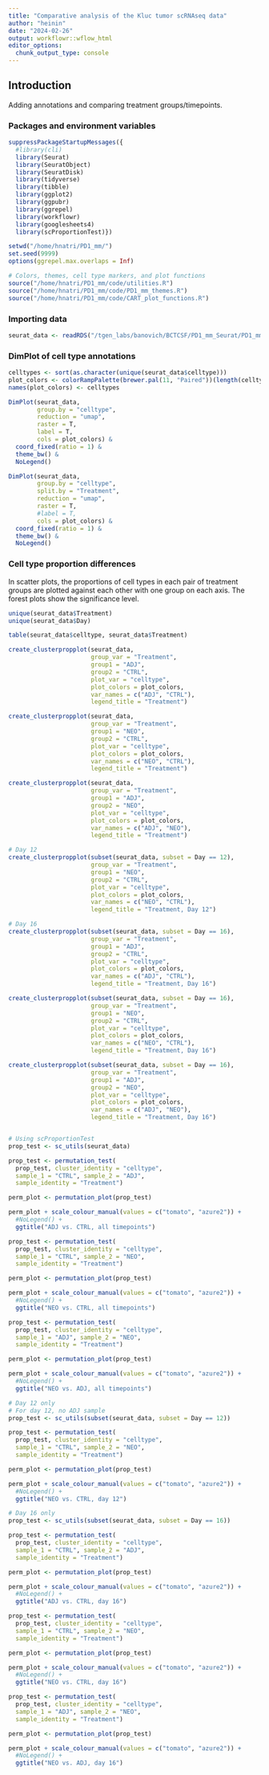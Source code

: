 ```yaml
---
title: "Comparative analysis of the Kluc tumor scRNAseq data"
author: "heinin"
date: "2024-02-26"
output: workflowr::wflow_html
editor_options:
  chunk_output_type: console
---
```


## Introduction

Adding annotations and comparing treatment groups/timepoints.

### Packages and environment variables

```r

suppressPackageStartupMessages({
  #library(cli)
  library(Seurat)
  library(SeuratObject)
  library(SeuratDisk)
  library(tidyverse)
  library(tibble)
  library(ggplot2)
  library(ggpubr)
  library(ggrepel)
  library(workflowr)
  library(googlesheets4)
  library(scProportionTest)})

setwd("/home/hnatri/PD1_mm/")
set.seed(9999)
options(ggrepel.max.overlaps = Inf)

# Colors, themes, cell type markers, and plot functions
source("/home/hnatri/PD1_mm/code/utilities.R")
source("/home/hnatri/PD1_mm/code/PD1_mm_themes.R")
source("/home/hnatri/PD1_mm/code/CART_plot_functions.R")

```

### Importing data

```r

seurat_data <- readRDS("/tgen_labs/banovich/BCTCSF/PD1_mm_Seurat/PD1_mm_Seurat_merged.Rds")

```

### DimPlot of cell type annotations

```r

celltypes <- sort(as.character(unique(seurat_data$celltype)))
plot_colors <- colorRampPalette(brewer.pal(11, "Paired"))(length(celltypes))
names(plot_colors) <- celltypes

DimPlot(seurat_data,
        group.by = "celltype",
        reduction = "umap",
        raster = T,
        label = T,
        cols = plot_colors) &
  coord_fixed(ratio = 1) &
  theme_bw() &
  NoLegend()

DimPlot(seurat_data,
        group.by = "celltype",
        split.by = "Treatment",
        reduction = "umap",
        raster = T,
        #label = T,
        cols = plot_colors) &
  coord_fixed(ratio = 1) &
  theme_bw() &
  NoLegend()

```

### Cell type proportion differences

In scatter plots, the proportions of cell types in each pair of treatment groups
are plotted against each other with one group on each axis. The forest plots show
the significance level.

```r

unique(seurat_data$Treatment)
unique(seurat_data$Day)

table(seurat_data$celltype, seurat_data$Treatment)

create_clusterpropplot(seurat_data,
                       group_var = "Treatment",
                       group1 = "ADJ",
                       group2 = "CTRL",
                       plot_var = "celltype",
                       plot_colors = plot_colors,
                       var_names = c("ADJ", "CTRL"),
                       legend_title = "Treatment")

create_clusterpropplot(seurat_data,
                       group_var = "Treatment",
                       group1 = "NEO",
                       group2 = "CTRL",
                       plot_var = "celltype",
                       plot_colors = plot_colors,
                       var_names = c("NEO", "CTRL"),
                       legend_title = "Treatment")

create_clusterpropplot(seurat_data,
                       group_var = "Treatment",
                       group1 = "ADJ",
                       group2 = "NEO",
                       plot_var = "celltype",
                       plot_colors = plot_colors,
                       var_names = c("ADJ", "NEO"),
                       legend_title = "Treatment")

# Day 12
create_clusterpropplot(subset(seurat_data, subset = Day == 12),
                       group_var = "Treatment",
                       group1 = "NEO",
                       group2 = "CTRL",
                       plot_var = "celltype",
                       plot_colors = plot_colors,
                       var_names = c("NEO", "CTRL"),
                       legend_title = "Treatment, Day 12")

# Day 16
create_clusterpropplot(subset(seurat_data, subset = Day == 16),
                       group_var = "Treatment",
                       group1 = "ADJ",
                       group2 = "CTRL",
                       plot_var = "celltype",
                       plot_colors = plot_colors,
                       var_names = c("ADJ", "CTRL"),
                       legend_title = "Treatment, Day 16")

create_clusterpropplot(subset(seurat_data, subset = Day == 16),
                       group_var = "Treatment",
                       group1 = "NEO",
                       group2 = "CTRL",
                       plot_var = "celltype",
                       plot_colors = plot_colors,
                       var_names = c("NEO", "CTRL"),
                       legend_title = "Treatment, Day 16")

create_clusterpropplot(subset(seurat_data, subset = Day == 16),
                       group_var = "Treatment",
                       group1 = "ADJ",
                       group2 = "NEO",
                       plot_var = "celltype",
                       plot_colors = plot_colors,
                       var_names = c("ADJ", "NEO"),
                       legend_title = "Treatment, Day 16")


# Using scProportionTest
prop_test <- sc_utils(seurat_data)

prop_test <- permutation_test(
  prop_test, cluster_identity = "celltype",
  sample_1 = "CTRL", sample_2 = "ADJ",
  sample_identity = "Treatment")

perm_plot <- permutation_plot(prop_test)

perm_plot + scale_colour_manual(values = c("tomato", "azure2")) +
  #NoLegend() +
  ggtitle("ADJ vs. CTRL, all timepoints")

prop_test <- permutation_test(
  prop_test, cluster_identity = "celltype",
  sample_1 = "CTRL", sample_2 = "NEO",
  sample_identity = "Treatment")

perm_plot <- permutation_plot(prop_test)

perm_plot + scale_colour_manual(values = c("tomato", "azure2")) +
  #NoLegend() +
  ggtitle("NEO vs. CTRL, all timepoints")

prop_test <- permutation_test(
  prop_test, cluster_identity = "celltype",
  sample_1 = "ADJ", sample_2 = "NEO",
  sample_identity = "Treatment")

perm_plot <- permutation_plot(prop_test)

perm_plot + scale_colour_manual(values = c("tomato", "azure2")) +
  #NoLegend() +
  ggtitle("NEO vs. ADJ, all timepoints")

# Day 12 only
# For day 12, no ADJ sample
prop_test <- sc_utils(subset(seurat_data, subset = Day == 12))

prop_test <- permutation_test(
  prop_test, cluster_identity = "celltype",
  sample_1 = "CTRL", sample_2 = "NEO",
  sample_identity = "Treatment")

perm_plot <- permutation_plot(prop_test)

perm_plot + scale_colour_manual(values = c("tomato", "azure2")) +
  #NoLegend() +
  ggtitle("NEO vs. CTRL, day 12")

# Day 16 only
prop_test <- sc_utils(subset(seurat_data, subset = Day == 16))

prop_test <- permutation_test(
  prop_test, cluster_identity = "celltype",
  sample_1 = "CTRL", sample_2 = "ADJ",
  sample_identity = "Treatment")

perm_plot <- permutation_plot(prop_test)

perm_plot + scale_colour_manual(values = c("tomato", "azure2")) +
  #NoLegend() +
  ggtitle("ADJ vs. CTRL, day 16")

prop_test <- permutation_test(
  prop_test, cluster_identity = "celltype",
  sample_1 = "CTRL", sample_2 = "NEO",
  sample_identity = "Treatment")

perm_plot <- permutation_plot(prop_test)

perm_plot + scale_colour_manual(values = c("tomato", "azure2")) +
  #NoLegend() +
  ggtitle("NEO vs. CTRL, day 16")

prop_test <- permutation_test(
  prop_test, cluster_identity = "celltype",
  sample_1 = "ADJ", sample_2 = "NEO",
  sample_identity = "Treatment")

perm_plot <- permutation_plot(prop_test)

perm_plot + scale_colour_manual(values = c("tomato", "azure2")) +
  #NoLegend() +
  ggtitle("NEO vs. ADJ, day 16")

```





